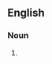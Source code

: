 {{also|Triumvirates}}

==English==

===Noun===
{{head|en|noun plural form}}

# {{plural of|triumvirate|lang=en}}